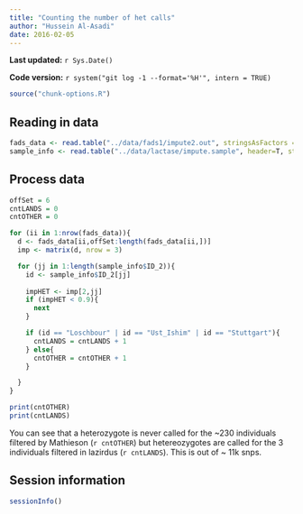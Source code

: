 ```yaml
---
title: "Counting the number of het calls"
author: "Hussein Al-Asadi"
date: 2016-02-05
---
```


**Last updated:** `r Sys.Date()`

**Code version:** `r system("git log -1 --format='%H'", intern = TRUE)`

```r
source("chunk-options.R")
```

## Reading in data

```r

fads_data <- read.table("../data/fads1/impute2.out", stringsAsFactors = FALSE)
sample_info <- read.table("../data/lactase/impute.sample", header=T, stringsAsFactors = F)
```

## Process data

```r
offSet = 6
cntLANDS = 0
cntOTHER = 0

for (ii in 1:nrow(fads_data)){
  d <- fads_data[ii,offSet:length(fads_data[ii,])]
  imp <- matrix(d, nrow = 3)

  for (jj in 1:length(sample_info$ID_2)){
    id <- sample_info$ID_2[jj]
  
    impHET <- imp[2,jj]
    if (impHET < 0.9){
      next
    }

    if (id == "Loschbour" | id == "Ust_Ishim" | id == "Stuttgart"){
      cntLANDS = cntLANDS + 1
    } else{
      cntOTHER = cntOTHER + 1
    }

  }
}

print(cntOTHER)
print(cntLANDS)
```

You can see that a heterozygote is never called for the ~230 individuals filtered by Mathieson (`r cntOTHER`) but hetereozygotes are called for the 3 individuals filtered in lazirdus (`r cntLANDS`). This is out of ~ 11k snps. 

## Session information

```r
sessionInfo()
```
